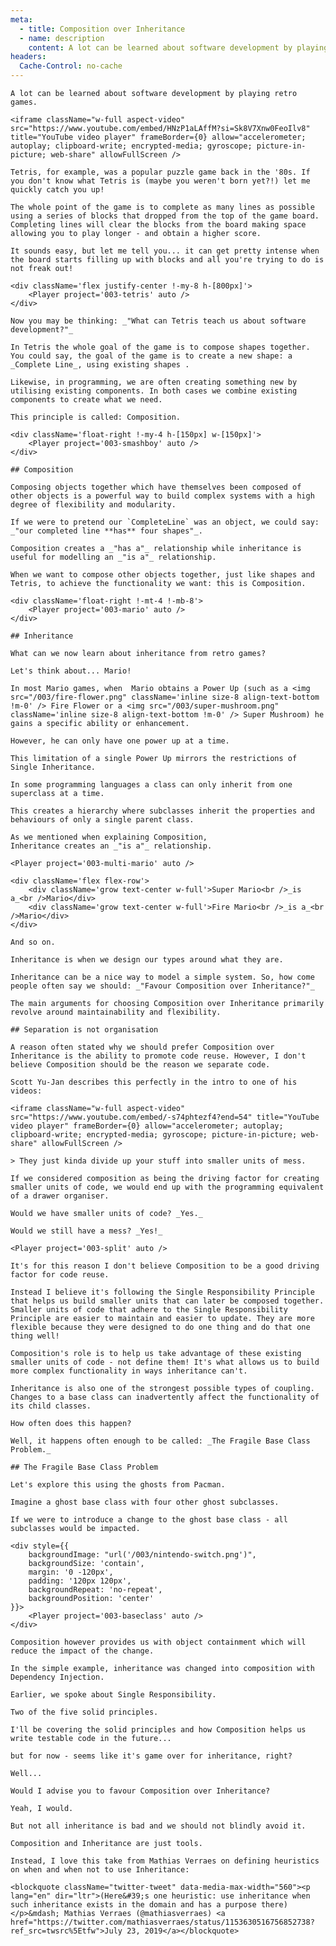 ```yaml
---
meta:
  - title: Composition over Inheritance
  - name: description
    content: A lot can be learned about software development by playing retro games.
headers:
  Cache-Control: no-cache
---
```




<Post title={frontmatter.meta[0].title}>

    A lot can be learned about software development by playing retro games.

    <iframe className="w-full aspect-video" src="https://www.youtube.com/embed/HNzP1aLAffM?si=Sk8V7Xnw0FeoIlv8" title="YouTube video player" frameBorder={0} allow="accelerometer; autoplay; clipboard-write; encrypted-media; gyroscope; picture-in-picture; web-share" allowFullScreen />

    Tetris, for example, was a popular puzzle game back in the '80s. If you don't know what Tetris is (maybe you weren't born yet?!) let me quickly catch you up!

    The whole point of the game is to complete as many lines as possible using a series of blocks that dropped from the top of the game board. Completing lines will clear the blocks from the board making space allowing you to play longer - and obtain a higher score.

    It sounds easy, but let me tell you... it can get pretty intense when the board starts filling up with blocks and all you're trying to do is not freak out!

    <div className='flex justify-center !-my-8 h-[800px]'>
        <Player project='003-tetris' auto />
    </div>

    Now you may be thinking: _"What can Tetris teach us about software development?"_

    In Tetris the whole goal of the game is to compose shapes together. You could say, the goal of the game is to create a new shape: a _Complete Line_, using existing shapes .

    Likewise, in programming, we are often creating something new by utilising existing components. In both cases we combine existing components to create what we need.

    This principle is called: Composition.

    <div className='float-right !-my-4 h-[150px] w-[150px]'>
        <Player project='003-smashboy' auto />
    </div>

    ## Composition

    Composing objects together which have themselves been composed of other objects is a powerful way to build complex systems with a high degree of flexibility and modularity.

    If we were to pretend our `CompleteLine` was an object, we could say: _"our completed line **has** four shapes"_.

    Composition creates a _"has a"_ relationship while inheritance is useful for modelling an _"is a"_ relationship.

    When we want to compose other objects together, just like shapes and Tetris, to achieve the functionality we want: this is Composition.

    <div className='float-right !-mt-4 !-mb-8'>
        <Player project='003-mario' auto />
    </div>

    ## Inheritance

    What can we now learn about inheritance from retro games?

    Let's think about... Mario!

    In most Mario games, when  Mario obtains a Power Up (such as a <img src="/003/fire-flower.png" className='inline size-8 align-text-bottom !m-0' /> Fire Flower or a <img src="/003/super-mushroom.png" className='inline size-8 align-text-bottom !m-0' /> Super Mushroom) he gains a specific ability or enhancement.

    However, he can only have one power up at a time.

    This limitation of a single Power Up mirrors the restrictions of Single Inheritance.

    In some programming languages a class can only inherit from one superclass at a time.

    This creates a hierarchy where subclasses inherit the properties and behaviours of only a single parent class.

    As we mentioned when explaining Composition,
    Inheritance creates an _"is a"_ relationship.

    <Player project='003-multi-mario' auto />

    <div className='flex flex-row'>
        <div className='grow text-center w-full'>Super Mario<br />_is a_<br />Mario</div>
        <div className='grow text-center w-full'>Fire Mario<br />_is a_<br />Mario</div>
    </div>

    And so on.

    Inheritance is when we design our types around what they are.

    Inheritance can be a nice way to model a simple system. So, how come people often say we should: _"Favour Composition over Inheritance?"_

    The main arguments for choosing Composition over Inheritance primarily revolve around maintainability and flexibility.

    ## Separation is not organisation

    A reason often stated why we should prefer Composition over Inheritance is the ability to promote code reuse. However, I don't believe Composition should be the reason we separate code.

    Scott Yu-Jan describes this perfectly in the intro to one of his videos:

    <iframe className="w-full aspect-video" src="https://www.youtube.com/embed/-s74phtezf4?end=54" title="YouTube video player" frameBorder={0} allow="accelerometer; autoplay; clipboard-write; encrypted-media; gyroscope; picture-in-picture; web-share" allowFullScreen />

    > They just kinda divide up your stuff into smaller units of mess.

    If we considered composition as being the driving factor for creating smaller units of code, we would end up with the programming equivalent of a drawer organiser.

    Would we have smaller units of code? _Yes._

    Would we still have a mess? _Yes!_

    <Player project='003-split' auto />

    It's for this reason I don't believe Composition to be a good driving factor for code reuse.

    Instead I believe it's following the Single Responsibility Principle that helps us build smaller units that can later be composed together. Smaller units of code that adhere to the Single Responsibility Principle are easier to maintain and easier to update. They are more flexible because they were designed to do one thing and do that one thing well!

    Composition's role is to help us take advantage of these existing smaller units of code - not define them! It's what allows us to build more complex functionality in ways inheritance can't.

    Inheritance is also one of the strongest possible types of coupling. Changes to a base class can inadvertently affect the functionality of its child classes.

    How often does this happen?

    Well, it happens often enough to be called: _The Fragile Base Class Problem._

    ## The Fragile Base Class Problem

    Let's explore this using the ghosts from Pacman.

    Imagine a ghost base class with four other ghost subclasses.

    If we were to introduce a change to the ghost base class - all subclasses would be impacted.

    <div style={{
        backgroundImage: "url('/003/nintendo-switch.png')",
        backgroundSize: 'contain',
        margin: '0 -120px',
        padding: '120px 120px',
        backgroundRepeat: 'no-repeat',
        backgroundPosition: 'center'
    }}>
        <Player project='003-baseclass' auto />
    </div>

    Composition however provides us with object containment which will reduce the impact of the change.

    In the simple example, inheritance was changed into composition with Dependency Injection.

    Earlier, we spoke about Single Responsibility.

    Two of the five solid principles.

    I'll be covering the solid principles and how Composition helps us write testable code in the future...

    but for now - seems like it's game over for inheritance, right?

    Well...

    Would I advise you to favour Composition over Inheritance?

    Yeah, I would.

    But not all inheritance is bad and we should not blindly avoid it.

    Composition and Inheritance are just tools.

    Instead, I love this take from Mathias Verraes on defining heuristics on when and when not to use Inheritance:

    <blockquote className="twitter-tweet" data-media-max-width="560"><p lang="en" dir="ltr">(Here&#39;s one heuristic: use inheritance when such inheritance exists in the domain and has a purpose there)</p>&mdash; Mathias Verraes (@mathiasverraes) <a href="https://twitter.com/mathiasverraes/status/1153630516756852738?ref_src=twsrc%5Etfw">July 23, 2019</a></blockquote>


</Post>





<script async src="https://platform.twitter.com/widgets.js" charSet="utf-8" />